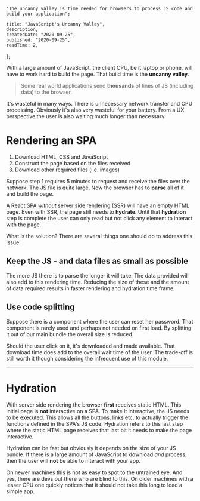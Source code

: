 
    "The uncanny valley is time needed for browsers to process JS code and build your application";

    title: "JavaScript's Uncanny Valley",
    description,
    createdDate: "2020-09-25",
    published: "2020-09-25",
    readTime: 2,
};


With a large amount of JavaScript, the client CPU, be it laptop or phone, will have to work hard to build the page. That build time is the **uncanny valley**.

> Some real world applications send **thousands** of lines of JS (including data) to the browser.

It's wasteful in many ways. There is unnecessary network transfer and CPU processing. Obviously it's also very wasteful for your battery.
From a UX perspective the user is also waiting much longer than necessary.

# Rendering an SPA

1. Download HTML, CSS and JavaScript
2. Construct the page based on the files received
3. Download other required files (i.e. images)

Suppose step 1 requires 5 minutes to request and receive the files over the network. The JS file is quite large. Now the browser has to **parse** all of it and build the page.

A React SPA _without_ server side rendering (SSR) will have an empty HTML page. Even with SSR, the page still needs to **hydrate**. Until that **hydration** step is complete the user can only read but not click any element to interact with the page.

What is the solution?
There are several things one should do to address this issue:

## Keep the JS - and data files as small as possible

The more JS there is to parse the longer it will take. The data provided will also add to this rendering time. Reducing the size of these and the amount of data required results in faster rendering and hydration time frame.

## Use code splitting

Suppose there is a component where the user can reset her password. That component is rarely used and perhaps not needed on first load. By splitting it out of our main bundle the overall size is reduced.

Should the user click on it, it's downloaded and made available. That download time does add to the overall wait time of the user. The trade-off is still worth it though considering the infrequent use of this module.

---

# Hydration

With server side rendering the browser **first** receives static HTML. This initial page is **not** interactive on a SPA. To make it interactive, the JS needs to be executed. This allows all the buttons, links etc. to actually trigger the functions defined in the SPA's JS code. Hydration refers to this last step where the static HTML page receives that last bit it needs to make the page interactive.

Hydration can be fast but obviously it depends on the size of your JS bundle. If there is a large amount of JavaScript to download _and_ process, then the user will **not** be able to interact with your app.

On newer machines this is not as easy to spot to the untrained eye. And yes, there are devs out there who are blind to this. On older machines with a lesser CPU one quickly notices that it should not take this long to load a simple app.
